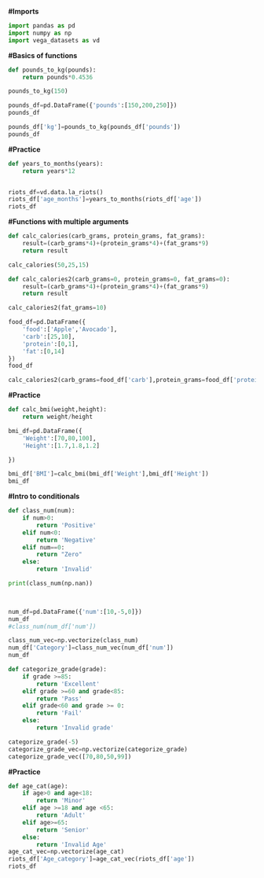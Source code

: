 **#Imports**

```python
import pandas as pd
import numpy as np
import vega_datasets as vd
```
**#Basics of functions**

```python
def pounds_to_kg(pounds):
    return pounds*0.4536
```

```python
pounds_to_kg(150)
```


```python
pounds_df=pd.DataFrame({'pounds':[150,200,250]})
pounds_df
```

```python
pounds_df['kg']=pounds_to_kg(pounds_df['pounds'])
pounds_df
```

**#Practice**

```python
def years_to_months(years):
    return years*12



```


```python
riots_df=vd.data.la_riots()
riots_df['age_months']=years_to_months(riots_df['age'])
riots_df
```

**#Functions with multiple arguments**

```python
def calc_calories(carb_grams, protein_grams, fat_grams):
    result=(carb_grams*4)+(protein_grams*4)+(fat_grams*9)
    return result
```

```python
calc_calories(50,25,15)
```

```python
def calc_calories2(carb_grams=0, protein_grams=0, fat_grams=0):
    result=(carb_grams*4)+(protein_grams*4)+(fat_grams*9)
    return result
```


```python
calc_calories2(fat_grams=10)
```


```python
food_df=pd.DataFrame({
    'food':['Apple','Avocado'],
    'carb':[25,10],
    'protein':[0,1],
    'fat':[0,14]
})
food_df
```

```python
calc_calories2(carb_grams=food_df['carb'],protein_grams=food_df['protein'],fat_grams=food_df['fat'])
```
**#Practice**
```python
def calc_bmi(weight,height):
    return weight/height
```

```python
bmi_df=pd.DataFrame({
    'Weight':[70,80,100],
    'Height':[1.7,1.8,1.2]

})
```
```python

bmi_df['BMI']=calc_bmi(bmi_df['Weight'],bmi_df['Height'])
bmi_df
```
**#Intro to conditionals**

```python
def class_num(num):
    if num>0:
        return 'Positive'
    elif num<0:
        return 'Negative'
    elif num==0:
        return "Zero"
    else:
        return 'Invalid'

print(class_num(np.nan))
        



```

```python
num_df=pd.DataFrame({'num':[10,-5,0]})
num_df
#class_num(num_df['num'])
```

```python
class_num_vec=np.vectorize(class_num)
num_df['Category']=class_num_vec(num_df['num'])
num_df
```

```python
def categorize_grade(grade):
    if grade >=85:
        return 'Excellent'
    elif grade >=60 and grade<85:
        return 'Pass'
    elif grade<60 and grade >= 0:
        return 'Fail'
    else:
        return 'Invalid grade'

categorize_grade(-5)
categorize_grade_vec=np.vectorize(categorize_grade)
categorize_grade_vec([70,80,50,99])   
```

**#Practice**

```python
def age_cat(age):
    if age>0 and age<18:
        return 'Minor'
    elif age >=18 and age <65:
        return 'Adult'
    elif age>=65:
        return 'Senior'
    else:
        return 'Invalid Age'
age_cat_vec=np.vectorize(age_cat)
riots_df['Age_category']=age_cat_vec(riots_df['age'])
riots_df
```